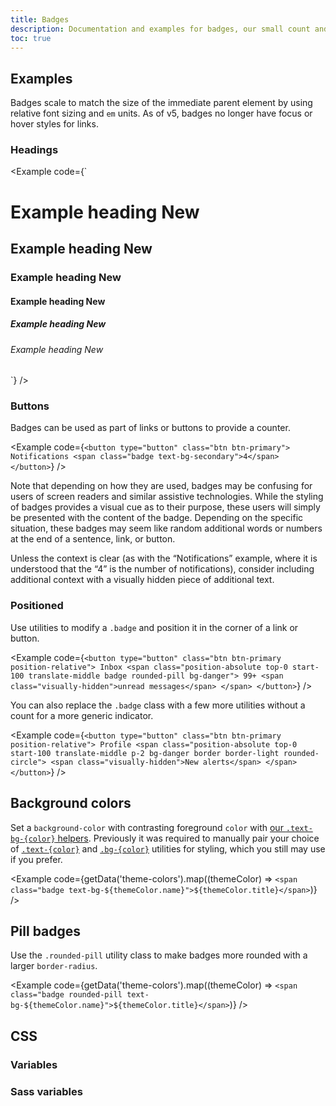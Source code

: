 ```yaml
---
title: Badges
description: Documentation and examples for badges, our small count and labeling component.
toc: true
---
```



## Examples

Badges scale to match the size of the immediate parent element by using relative font sizing and `em` units. As of v5, badges no longer have focus or hover styles for links.

### Headings

<Example code={`<h1>Example heading <span class="badge text-bg-secondary">New</span></h1>
<h2>Example heading <span class="badge text-bg-secondary">New</span></h2>
<h3>Example heading <span class="badge text-bg-secondary">New</span></h3>
<h4>Example heading <span class="badge text-bg-secondary">New</span></h4>
<h5>Example heading <span class="badge text-bg-secondary">New</span></h5>
<h6>Example heading <span class="badge text-bg-secondary">New</span></h6>`} />

### Buttons

Badges can be used as part of links or buttons to provide a counter.

<Example code={`<button type="button" class="btn btn-primary">
    Notifications <span class="badge text-bg-secondary">4</span>
  </button>`} />

Note that depending on how they are used, badges may be confusing for users of screen readers and similar assistive technologies. While the styling of badges provides a visual cue as to their purpose, these users will simply be presented with the content of the badge. Depending on the specific situation, these badges may seem like random additional words or numbers at the end of a sentence, link, or button.

Unless the context is clear (as with the “Notifications” example, where it is understood that the “4” is the number of notifications), consider including additional context with a visually hidden piece of additional text.

### Positioned

Use utilities to modify a `.badge` and position it in the corner of a link or button.

<Example code={`<button type="button" class="btn btn-primary position-relative">
    Inbox
    <span class="position-absolute top-0 start-100 translate-middle badge rounded-pill bg-danger">
      99+
      <span class="visually-hidden">unread messages</span>
    </span>
  </button>`} />

You can also replace the `.badge` class with a few more utilities without a count for a more generic indicator.

<Example code={`<button type="button" class="btn btn-primary position-relative">
    Profile
    <span class="position-absolute top-0 start-100 translate-middle p-2 bg-danger border border-light rounded-circle">
      <span class="visually-hidden">New alerts</span>
    </span>
  </button>`} />

## Background colors

Set a `background-color` with contrasting foreground `color` with [our `.text-bg-{color}` helpers]([[docsref:helpers/color-background]]). Previously it was required to manually pair your choice of [`.text-{color}`]([[docsref:/utilities/colors]]) and [`.bg-{color}`]([[docsref:/utilities/background]]) utilities for styling, which you still may use if you prefer.

<Example code={getData('theme-colors').map((themeColor) => `<span class="badge text-bg-${themeColor.name}">${themeColor.title}</span>`)} />

<Callout name="warning-color-assistive-technologies" />

## Pill badges

Use the `.rounded-pill` utility class to make badges more rounded with a larger `border-radius`.

<Example code={getData('theme-colors').map((themeColor) => `<span class="badge rounded-pill text-bg-${themeColor.name}">${themeColor.title}</span>`)} />

## CSS

### Variables

<CSSVariables component="Badges" className="badge" />

<ScssDocs name="badge-css-vars" file="scss/_badge.scss" />

### Sass variables

<ScssDocs name="badge-variables" file="scss/_badge.scss" />

